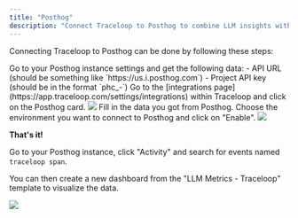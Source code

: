 ```yaml
---
title: "Posthog"
description: "Connect Traceloop to Posthog to combine LLM insights with your product analytics"
---
```


Connecting Traceloop to Posthog can be done by following these steps:

<Steps>
  <Step title="Get the needed data from Posthog">
  Go to your Posthog instance settings and get the following data:
    - API URL (should be something like `https://us.i.posthog.com`)
    - Project API key (should be in the format `phc_-<key>`)
  </Step>
    <Step title="Set up the Integration within Traceloop">
    Go to the [integrations page](https://app.traceloop.com/settings/integrations) within Traceloop and click on the Posthog card. 
    <Frame>
    <img src="/img/traceloop_integrations/integrations.png" />
    </Frame>
    </Step>
    <Step title="Fill in the form">
    Fill in the data you got from Posthog. Choose the environment you want to connect to Posthog and click on "Enable".
    <Frame>
    <img src="/img/traceloop_integrations/posthog.png" />
    </Frame>
    </Step>
</Steps>

**That's it!**

Go to your Posthog instance, click "Activity" and search for events named `traceloop span`.

You can then create a new dashboard from the "LLM Metrics - Traceloop" template to visualize the data.

<Frame>
  <img src="/img/traceloop_integrations/posthog_result.png" />
</Frame>
